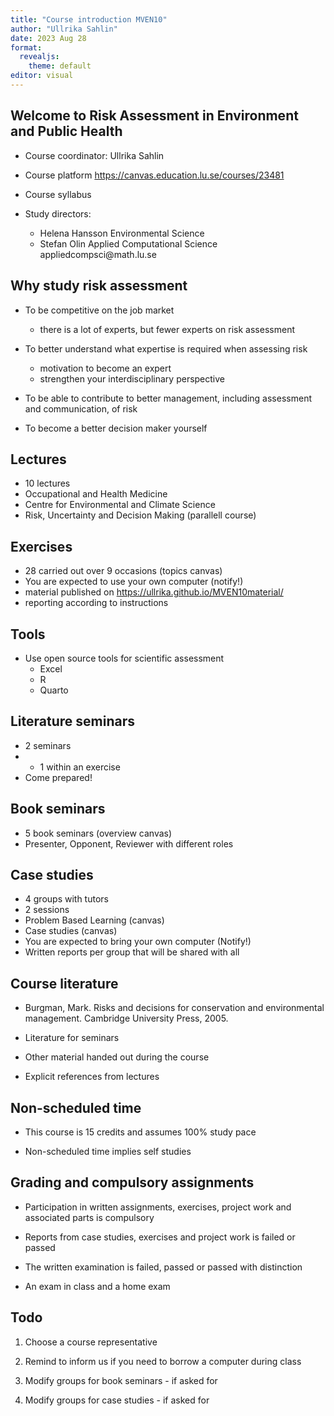 ```yaml
---
title: "Course introduction MVEN10"
author: "Ullrika Sahlin"
date: 2023 Aug 28
format: 
  revealjs:
    theme: default
editor: visual
---
```


## Welcome to Risk Assessment in Environment and Public Health

-   Course coordinator: Ullrika Sahlin

-   Course platform <https://canvas.education.lu.se/courses/23481>

-   Course syllabus

-   Study directors:

    -   Helena Hansson Environmental Science
    -   Stefan Olin Applied Computational Science appliedcompsci\@math.lu.se

## Why study risk assessment

::: incremental
-   To be competitive on the job market

    -   there is a lot of experts, but fewer experts on risk assessment

-   To better understand what expertise is required when assessing risk

    -   motivation to become an expert
    -   strengthen your interdisciplinary perspective

-   To be able to contribute to better management, including assessment and communication, of risk

-   To become a better decision maker yourself
:::

## Lectures

-   10 lectures
-   Occupational and Health Medicine
-   Centre for Environmental and Climate Science
-   Risk, Uncertainty and Decision Making (parallell course)

## Exercises

-   28 carried out over 9 occasions (topics canvas)
-   You are expected to use your own computer (notify!)
-   material published on <https://ullrika.github.io/MVEN10material/>
-   reporting according to instructions

## Tools

-   Use open source tools for scientific assessment
    -   Excel
    -   R
    -   Quarto

## Literature seminars

-   2 seminars
-   
    -   1 within an exercise
-   Come prepared!

## Book seminars

-   5 book seminars (overview canvas)
-   Presenter, Opponent, Reviewer with different roles

## Case studies

-   4 groups with tutors
-   2 sessions
-   Problem Based Learning (canvas)
-   Case studies (canvas)
-   You are expected to bring your own computer (Notify!)
-   Written reports per group that will be shared with all

## Course literature

-   Burgman, Mark. Risks and decisions for conservation and environmental management. Cambridge University Press, 2005.

-   Literature for seminars

-   Other material handed out during the course

-   Explicit references from lectures

## Non-scheduled time

-   This course is 15 credits and assumes 100% study pace

-   Non-scheduled time implies self studies

## Grading and compulsory assignments

-   Participation in written assignments, exercises, project work and associated parts is compulsory

-   Reports from case studies, exercises and project work is failed or passed

-   The written examination is failed, passed or passed with distinction

-   An exam in class and a home exam

## Todo

1.  Choose a course representative

2.  Remind to inform us if you need to borrow a computer during class

3.  Modify groups for book seminars - if asked for

4.  Modify groups for case studies - if asked for
